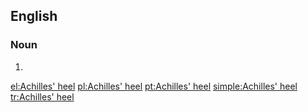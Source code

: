 ==English==
===Noun===
{{en-noun|sg=[[Achilles]]' [[heel]]}}
# {{alternative spelling of|[[Achilles heel]]}}

[[el:Achilles' heel]]
[[pl:Achilles' heel]]
[[pt:Achilles' heel]]
[[simple:Achilles' heel]]
[[tr:Achilles' heel]]